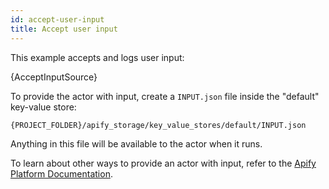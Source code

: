 ```yaml
---
id: accept-user-input
title: Accept user input
---
```



This example accepts and logs user input:

<CodeBlock className="language-js">
	{AcceptInputSource}
</CodeBlock>

To provide the actor with input, create a `INPUT.json` file inside the "default" key-value store:

```bash
{PROJECT_FOLDER}/apify_storage/key_value_stores/default/INPUT.json
```

Anything in this file will be available to the actor when it runs.

To learn about other ways to provide an actor with input, refer to the [Apify Platform Documentation](https://apify.com/docs/actor#run).
